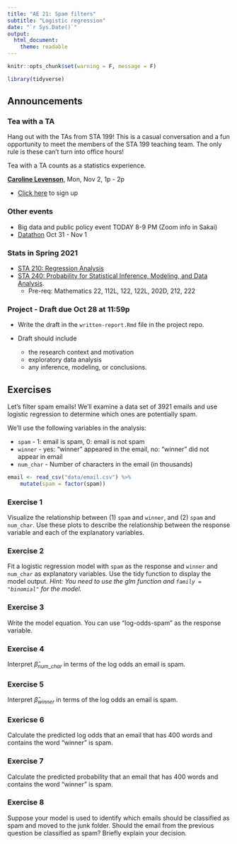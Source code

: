 ```yaml
---
title: "AE 21: Spam filters"
subtitle: "Logistic regression"
date: "`r Sys.Date()`"
output: 
  html_document:
    theme: readable
---
```


```r
knitr::opts_chunk$set(warning = F, message = F)
```

```r
library(tidyverse)
```

## Announcements 

### Tea with a TA 

Hang out with the TAs from STA 199! This is a casual conversation and a fun opportunity to meet the members of the STA 199 teaching team. The only rule is these can't turn into office hours! 

Tea with a TA counts as a statistics experience.

[**Caroline Levenson**](https://www.linkedin.com/in/carolinelevenson/), Mon, Nov 2, 1p - 2p

  - [Click here](https://forms.gle/FucAXE6bLeJVyqRY9) to sign up
 
### Other events 

- Big data and public policy event TODAY 8-9 PM (Zoom info in Sakai)
- [Datathon](https://dukeml.org/datathon/) Oct 31  - Nov 1

### Stats in Spring 2021

- [STA 210: Regression Analysis](https://stat.duke.edu/courses/regression-analysis-0)
- [STA 240: Probability for Statistical Inference, Modeling, and Data Analysis](https://stat.duke.edu/courses/probability-statistical-inference-modeling-and-data-analysis).
  - Pre-req: Mathematics 22, 112L, 122, 122L, 202D, 212, 222


### Project - Draft due Oct 28 at 11:59p

- Write the draft in the `written-report.Rmd` file in the project repo. 

- Draft should include 
   - the research context and motivation
   - exploratory data analysis
   - any inference, modeling, or conclusions.

## Exercises 

Let's filter spam emails! We'll examine a data set of 3921 emails and use logistic regression to determine which ones are potentially spam. 

We'll use the following variables in the analysis: 

- `spam` - 1: email is spam, 0: email is not spam
- `winner` - yes: "winner" appeared in the email, no: "winner" did not appear in email
- `num_char` - Number of characters in the email  (in thousands)

```r
email <- read_csv("data/email.csv") %>%
    mutate(spam = factor(spam))
```


### Exercise 1

Visualize the relationship between (1) `spam` and `winner`, and (2) `spam` and `num_char`. Use these plots to describe the relationship between the response variable and each of the explanatory variables. 

### Exercise 2

Fit a logistic regression model with `spam` as the response and `winner` and `num_char` as explanatory variables. Use the tidy function to display the model output. *Hint: You need to use the glm function and `family = "binomial"` for the model.*

### Exercise 3

Write the model equation. You can use "log-odds-spam" as the response variable.

### Exercise 4

Interpret $\hat{\beta}_{num\_char}$ in terms of the log odds an email is spam. 

### Exercise 5

Interpret $\hat{\beta}_{winner}$ in terms of the log odds an email is spam. 

### Exericse 6

Calculate the predicted log odds that an email that has 400 words and contains the word "winner" is spam. 


### Exercise 7

Calculate the predicted probability that an email that has 400 words and contains the word "winner" is spam. 


### Exercise 8

Suppose your model is used to identify which emails should be classified as spam and moved to the junk folder. Should the email from the previous question be classified as spam? Briefly explain your decision. 
